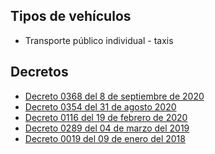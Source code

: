 ## Tipos de vehículos

- Transporte público individual - taxis

## Decretos

- [Decreto 0368 del 8 de septiembre de 2020](https://www.buenaventura.gov.co/images/multimedia/20200908_decreto_no_0368___pico_y_placa_servicio_publico_septiembre_8_de_2020.pdf)
- [Decreto 0354 del 31 de agosto 2020](https://www.buenaventura.gov.co/images/multimedia/20200831_decreto_no_0354___modifica_decreto_no_0116_de_19_de_febrero_de_2020_agosto_31_de_2020.pdf)
- [Decreto 0116 del 19 de febrero de 2020](https://www.buenaventura.gov.co/images/multimedia/20200227_decreto_no_0116___modifica_decreto_no_0058_del_14_de_enero_de_2020_movilidad_febrero_19_de_2020.pdf)
- [Decreto 0289 del 04 de marzo del 2019](http://www.buenaventura.gov.co/images/multimedia/20190312_decreto_no_0289___modifica_decreto_050_de_2019_pico_y_placa_2019.pdf)
- [Decreto 0019 del 09 de enero del 2018]()

